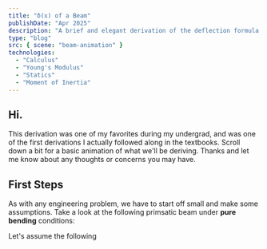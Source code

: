 ```yaml
---
title: "δ(x) of a Beam"
publishDate: "Apr 2025"
description: "A brief and elegant derivation of the deflection formula for a cantilever beam"
type: "blog"
src: { scene: "beam-animation" }
technologies:
  - "Calculus"
  - "Young's Modulus"
  - "Statics"
  - "Moment of Inertia"
---
```


## Hi.

This derivation was one of my favorites during my undergrad, and was one of the first derivations I actually followed along in the textbooks. Scroll down a bit for a basic animation of what we'll be deriving. Thanks and let me know about any thoughts or concerns you may have.

## First Steps

As with any engineering problem, we have to start off small and make some assumptions. Take a look at the following primsatic beam under **pure bending** conditions:

Let's assume the following

<BeamAnimation />

<WorkInProgress width="50%" />
